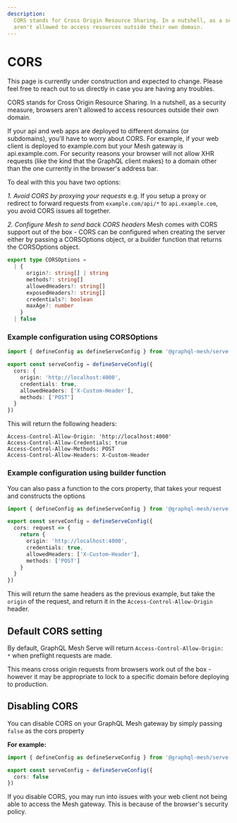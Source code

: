```yaml
---
description:
  CORS stands for Cross Origin Resource Sharing. In a nutshell, as a security measure, browsers
  aren't allowed to access resources outside their own domain.
---
```



# CORS

<Callout>
  This page is currently under construction and expected to change. Please feel free to reach out to
  us directly in case you are having any troubles.
</Callout>

CORS stands for Cross Origin Resource Sharing. In a nutshell, as a security measure, browsers aren't
allowed to access resources outside their own domain.

If your api and web apps are deployed to different domains (or subdomains), you'll have to worry
about CORS. For example, if your web client is deployed to example.com but your Mesh gateway is
api.example.com. For security reasons your browser will not allow XHR requests (like the kind that
the GraphQL client makes) to a domain other than the one currently in the browser's address bar.

To deal with this you have two options:

_1. Avoid CORS by proxying your requests_ e.g. If you setup a proxy or redirect to forward requests
from `example.com/api/*` to `api.example.com`, you avoid CORS issues all together.

_2. Configure Mesh to send back CORS headers_ Mesh comes with CORS support out of the box - CORS can
be configured when creating the server either by passing a CORSOptions object, or a builder function
that returns the CORSOptions object.

```ts
export type CORSOptions =
  | {
      origin?: string[] | string
      methods?: string[]
      allowedHeaders?: string[]
      exposedHeaders?: string[]
      credentials?: boolean
      maxAge?: number
    }
  | false
```

### Example configuration using CORSOptions

```ts filename="mesh.config.ts"
import { defineConfig as defineServeConfig } from '@graphql-mesh/serve-cli'

export const serveConfig = defineServeConfig({
  cors: {
    origin: 'http://localhost:4000',
    credentials: true,
    allowedHeaders: ['X-Custom-Header'],
    methods: ['POST']
  }
})
```

This will return the following headers:

```
Access-Control-Allow-Origin: 'http://localhost:4000'
Access-Control-Allow-Credentials: true
Access-Control-Allow-Methods: POST
Access-Control-Allow-Headers: X-Custom-Header
```

### Example configuration using builder function

You can also pass a function to the cors property, that takes your request and constructs the
options

```ts filename="mesh.config.ts"
import { defineConfig as defineServeConfig } from '@graphql-mesh/serve-cli'

export const serveConfig = defineServeConfig({
  cors: request => {
    return {
      origin: 'http://localhost:4000',
      credentials: true,
      allowedHeaders: ['X-Custom-Header'],
      methods: ['POST']
    }
  }
})
```

This will return the same headers as the previous example, but take the `origin` of the request, and
return it in the `Access-Control-Allow-Origin` header.

## Default CORS setting

By default, GraphQL Mesh Serve will return `Access-Control-Allow-Origin: *` when preflight requests
are made.

This means cross origin requests from browsers work out of the box - however it may be appropriate
to lock to a specific domain before deploying to production.

## Disabling CORS

You can disable CORS on your GraphQL Mesh gateway by simply passing `false` as the cors property

**For example:**

```ts filename="mesh.config.ts"
import { defineConfig as defineServeConfig } from '@graphql-mesh/serve-cli'

export const serveConfig = defineServeConfig({
  cors: false
})
```

<Callout>
  If you disable CORS, you may run into issues with your web client not being able to access the
  Mesh gateway. This is because of the browser's security policy.
</Callout>
